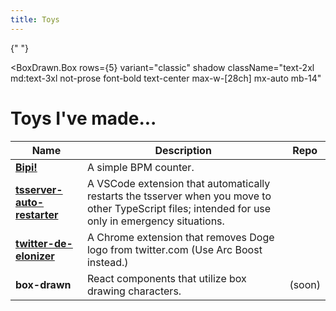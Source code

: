```yaml
---
title: Toys
---
```


{" "}

<BoxDrawn.Box
  rows={5}
  variant="classic"
  shadow
  className="text-2xl md:text-3xl not-prose font-bold text-center max-w-[28ch] mx-auto mb-14"
>
  <h1>Toys I've made...</h1>
</BoxDrawn.Box>

| Name                                                                                                                                       | Description                                                                                                                                         | Repo                                                                                       |
| ------------------------------------------------------------------------------------------------------------------------------------------ | --------------------------------------------------------------------------------------------------------------------------------------------------- | ------------------------------------------------------------------------------------------ |
| [**Bipi!**](https://bipi.sehyunchung.dev)                                                                                                  | A simple BPM counter.                                                                                                                               | [<LinkIcon className="h-4 w-4" />](https://github.com/sehyunchung/bipi)                    |
| [**tsserver-auto-restarter**](https://marketplace.visualstudio.com/items?itemName=SehyunChung.tsserver-auto-restarter)                     | A VSCode extension that automatically restarts the tsserver when you move to other TypeScript files; intended for use only in emergency situations. | [<LinkIcon className="h-4 w-4" />](https://github.com/sehyunchung/tsserver-auto-restarter) |
| [**twitter-de-elonizer**](https://chrome.google.com/webstore/detail/twitter-de-elonizer/elfgpiecbnknhfpkcpcnghkkkdilobkg?hl=en&authuser=0) | A Chrome extension that removes Doge logo from twitter.com (Use Arc Boost instead.)                                                                 | [<LinkIcon className="h-4 w-4" />](https://github.com/sehyunchung/twitter-de-elonizer/)    |
| **box-drawn**                                                                                                                              | React components that utilize box drawing characters.                                                                                               | (soon)                                                                                     |
